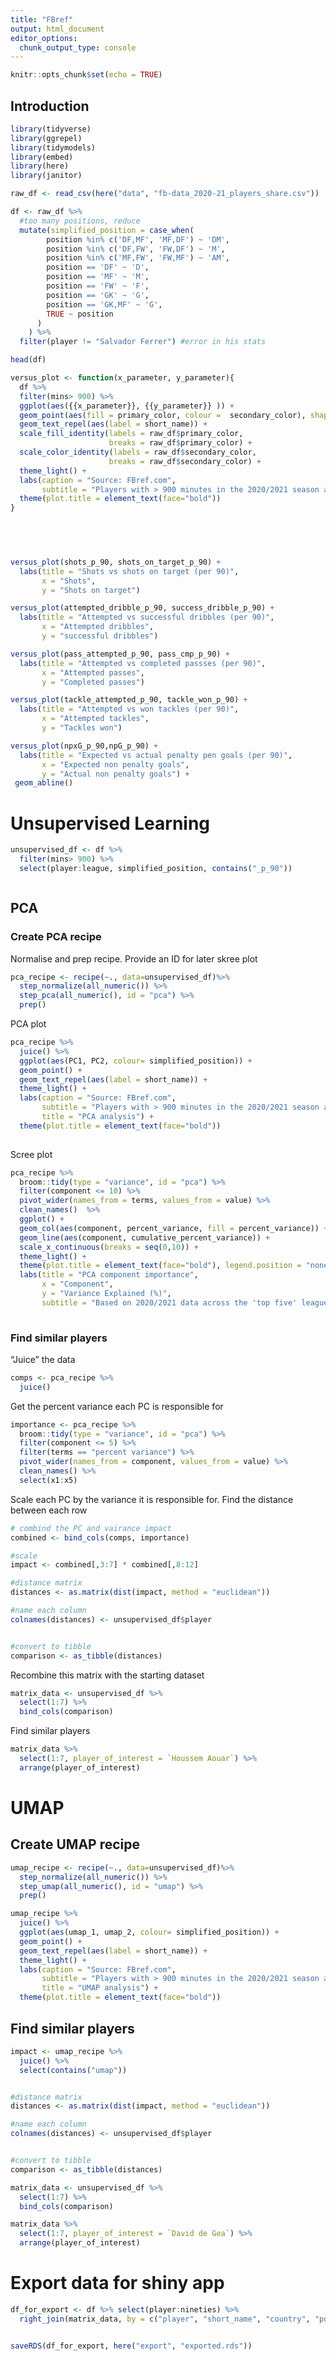 ```yaml
---
title: "FBref"
output: html_document
editor_options: 
  chunk_output_type: console
---
```


```r
knitr::opts_chunk$set(echo = TRUE)
```

## Introduction

```r
library(tidyverse)
library(ggrepel)
library(tidymodels)
library(embed)
library(here)
library(janitor)
```

```r
raw_df <- read_csv(here("data", "fb-data_2020-21_players_share.csv"))
```

```r
df <- raw_df %>% 
  #too many positions, reduce
  mutate(simplified_position = case_when(
        position %in% c('DF,MF', 'MF,DF') ~ 'DM',
        position %in% c('DF,FW', 'FW,DF') ~ 'M',
        position %in% c('MF,FW', 'FW,MF') ~ 'AM',
        position == 'DF' ~ 'D',
        position == 'MF' ~ 'M',
        position == 'FW' ~ 'F',
        position == 'GK' ~ 'G',
        position == 'GK,MF' ~ 'G',
        TRUE ~ position
      )
    ) %>% 
  filter(player != "Salvador Ferrer") #error in his stats
```

```r
head(df)
```

```r




versus_plot <- function(x_parameter, y_parameter){
  df %>%
  filter(mins> 900) %>% 
  ggplot(aes({{x_parameter}}, {{y_parameter}} )) +
  geom_point(aes(fill = primary_color, colour =  secondary_color), shape = 21) +
  geom_text_repel(aes(label = short_name)) +
  scale_fill_identity(labels = raw_df$primary_color,
                      breaks = raw_df$primary_color) +
  scale_color_identity(labels = raw_df$secondary_color,
                      breaks = raw_df$secondary_color) +
  theme_light() +
  labs(caption = "Source: FBref.com",
       subtitle = "Players with > 900 minutes in the 2020/2021 season across the 'top five' leagues") +
  theme(plot.title = element_text(face="bold"))
}


  
  
```

```r
versus_plot(shots_p_90, shots_on_target_p_90) +
  labs(title = "Shots vs shots on target (per 90)",
       x = "Shots",
       y = "Shots on target")
```

```r
versus_plot(attempted_dribble_p_90, success_dribble_p_90) +
  labs(title = "Attempted vs successful dribbles (per 90)",
       x = "Attempted dribbles",
       y = "successful dribbles")
```

```r
versus_plot(pass_attempted_p_90, pass_cmp_p_90) +
  labs(title = "Attempted vs completed passses (per 90)",
       x = "Attempted passes",
       y = "Completed passes") 
```

```r
versus_plot(tackle_attempted_p_90, tackle_won_p_90) +
  labs(title = "Attempted vs won tackles (per 90)",
       x = "Attempted tackles",
       y = "Tackles won") 
```

```r
versus_plot(npxG_p_90,npG_p_90) +
  labs(title = "Expected vs actual penalty pen goals (per 90)",
       x = "Expected non penalty goals",
       y = "Actual non penalty goals") +
 geom_abline()
```

# Unsupervised Learning

```r
unsupervised_df <- df %>% 
  filter(mins> 900) %>% 
  select(player:league, simplified_position, contains("_p_90"))



```

## PCA

### Create PCA recipe

Normalise and prep recipe. Provide an ID for later skree plot

```r


pca_recipe <- recipe(~., data=unsupervised_df)%>%
  step_normalize(all_numeric()) %>%
  step_pca(all_numeric(), id = "pca") %>% 
  prep() 
```

PCA plot

```r
pca_recipe %>% 
  juice() %>% 
  ggplot(aes(PC1, PC2, colour= simplified_position)) +
  geom_point() +
  geom_text_repel(aes(label = short_name)) +
  theme_light() +
  labs(caption = "Source: FBref.com",
       subtitle = "Players with > 900 minutes in the 2020/2021 season across the 'top five' leagues",
       title = "PCA analysis") +
  theme(plot.title = element_text(face="bold"))
  
```

Scree plot

```r
pca_recipe %>% 
  broom::tidy(type = "variance", id = "pca") %>% 
  filter(component <= 10) %>% 
  pivot_wider(names_from = terms, values_from = value) %>% 
  clean_names()  %>% 
  ggplot() +
  geom_col(aes(component, percent_variance, fill = percent_variance)) +
  geom_line(aes(component, cumulative_percent_variance)) +
  scale_x_continuous(breaks = seq(0,10)) +
  theme_light() +
  theme(plot.title = element_text(face="bold"), legend.position = "none") +
  labs(title = "PCA component importance",
       x = "Component",
       y = "Variance Explained (%)",
       subtitle = "Based on 2020/2021 data across the 'top five' leagues")
  
```

### Find similar players

"Juice" the data

```r
comps <- pca_recipe %>% 
  juice()
```

Get the percent variance each PC is responsible for

```r
importance <- pca_recipe %>% 
  broom::tidy(type = "variance", id = "pca") %>% 
  filter(component <= 5) %>% 
  filter(terms == "percent variance") %>% 
  pivot_wider(names_from = component, values_from = value) %>% 
  clean_names() %>% 
  select(x1:x5)
```

Scale each PC by the variance it is responsible for. Find the distance between each row

```r

# combind the PC and vairance impact
combined <- bind_cols(comps, importance)

#scale
impact <- combined[,3:7] * combined[,8:12]

#distance matrix
distances <- as.matrix(dist(impact, method = "euclidean"))

#name each column
colnames(distances) <- unsupervised_df$player


#convert to tibble
comparison <- as_tibble(distances) 
```

Recombine this matrix with the starting dataset

```r
matrix_data <- unsupervised_df %>% 
  select(1:7) %>% 
  bind_cols(comparison)

```

Find similar players

```r

matrix_data %>% 
  select(1:7, player_of_interest = `Houssem Aouar`) %>% 
  arrange(player_of_interest) 
```

# UMAP

## Create UMAP recipe

```r
umap_recipe <- recipe(~., data=unsupervised_df)%>%
  step_normalize(all_numeric()) %>%
  step_umap(all_numeric(), id = "umap") %>% 
  prep() 
```

```r
umap_recipe %>% 
  juice() %>% 
  ggplot(aes(umap_1, umap_2, colour= simplified_position)) +
  geom_point() +
  geom_text_repel(aes(label = short_name)) +
  theme_light() +
  labs(caption = "Source: FBref.com",
       subtitle = "Players with > 900 minutes in the 2020/2021 season across the 'top five' leagues",
       title = "UMAP analysis") +
  theme(plot.title = element_text(face="bold"))
```

## Find similar players

```r
impact <- umap_recipe %>% 
  juice() %>% 
  select(contains("umap"))


#distance matrix
distances <- as.matrix(dist(impact, method = "euclidean"))

#name each column
colnames(distances) <- unsupervised_df$player


#convert to tibble
comparison <- as_tibble(distances) 
```

```r
matrix_data <- unsupervised_df %>% 
  select(1:7) %>% 
  bind_cols(comparison)
```

```r
matrix_data %>% 
  select(1:7, player_of_interest = `David de Gea`) %>% 
  arrange(player_of_interest) 
```

# Export data for shiny app

```r
df_for_export <- df %>% select(player:nineties) %>% 
  right_join(matrix_data, by = c("player", "short_name", "country", "position", "club", "league"))


saveRDS(df_for_export, here("export", "exported.rds"))
```
